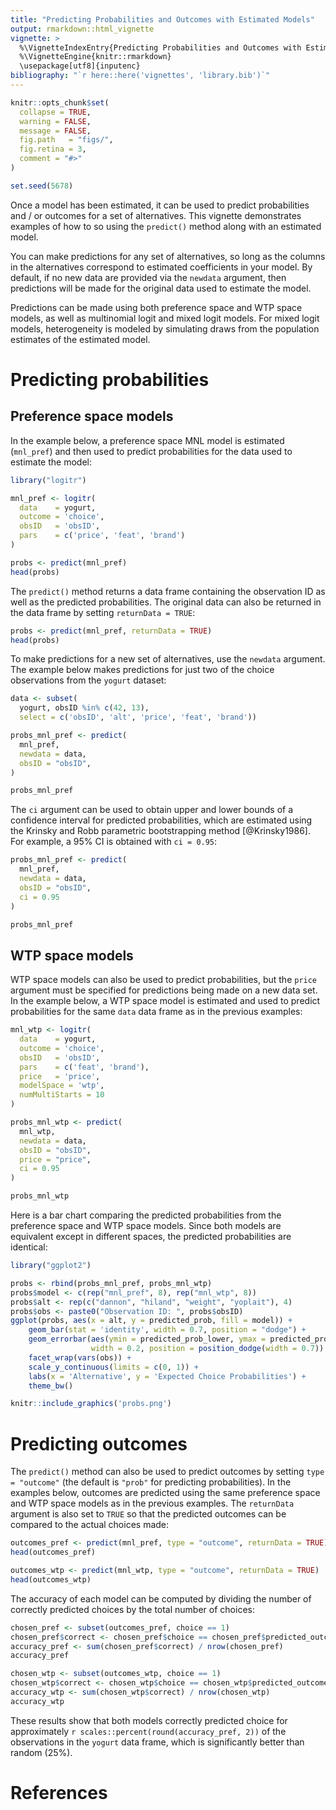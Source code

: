 ```yaml
---
title: "Predicting Probabilities and Outcomes with Estimated Models"
output: rmarkdown::html_vignette
vignette: >
  %\VignetteIndexEntry{Predicting Probabilities and Outcomes with Estimated Models}
  %\VignetteEngine{knitr::rmarkdown}
  \usepackage[utf8]{inputenc}
bibliography: "`r here::here('vignettes', 'library.bib')`"
---
```


```r
knitr::opts_chunk$set(
  collapse = TRUE,
  warning = FALSE,
  message = FALSE,
  fig.path   = "figs/",
  fig.retina = 3,
  comment = "#>"
)

set.seed(5678)
```

Once a model has been estimated, it can be used to predict probabilities and / or outcomes for a set of alternatives. This vignette demonstrates examples of how to so using the `predict()` method along with an estimated model.

You can make predictions for any set of alternatives, so long as the columns in the alternatives correspond to estimated coefficients in your model. By default, if no new data are provided via the `newdata` argument, then predictions will be made for the original data used to estimate the model.

Predictions can be made using both preference space and WTP space models, as well as multinomial logit and mixed logit models. For mixed logit models, heterogeneity is modeled by simulating draws from the population estimates of the estimated model.

# Predicting probabilities

## Preference space models

In the example below, a preference space MNL model is estimated (`mnl_pref`) and then used to predict probabilities for the data used to estimate the model:

```r
library("logitr")

mnl_pref <- logitr(
  data    = yogurt,
  outcome = 'choice',
  obsID   = 'obsID',
  pars    = c('price', 'feat', 'brand')
)

probs <- predict(mnl_pref)
head(probs)
```

The `predict()` method returns a data frame containing the observation ID as well as the predicted probabilities. The original data can also be returned in the data frame by setting `returnData = TRUE`:

```r
probs <- predict(mnl_pref, returnData = TRUE)
head(probs)
```

To make predictions for a new set of alternatives, use the `newdata` argument. The example below makes predictions for just two of the choice observations from the `yogurt` dataset:

```r
data <- subset(
  yogurt, obsID %in% c(42, 13),
  select = c('obsID', 'alt', 'price', 'feat', 'brand'))

probs_mnl_pref <- predict(
  mnl_pref,
  newdata = data,
  obsID = "obsID",
)

probs_mnl_pref
```

The `ci` argument can be used to obtain upper and lower bounds of a confidence interval for predicted probabilities, which are estimated using the Krinsky and Robb parametric bootstrapping method [@Krinsky1986]. For example, a 95% CI is obtained with `ci = 0.95`:

```r
probs_mnl_pref <- predict(
  mnl_pref,
  newdata = data,
  obsID = "obsID",
  ci = 0.95
)

probs_mnl_pref
```

## WTP space models

WTP space models can also be used to predict probabilities, but the `price` argument must be specified for predictions being made on a new data set. In the example below, a WTP space model is estimated and used to predict probabilities for the same `data` data frame as in the previous examples:

```r
mnl_wtp <- logitr(
  data    = yogurt,
  outcome = 'choice',
  obsID   = 'obsID',
  pars    = c('feat', 'brand'),
  price   = 'price',
  modelSpace = 'wtp',
  numMultiStarts = 10
)

probs_mnl_wtp <- predict(
  mnl_wtp,
  newdata = data,
  obsID = "obsID",
  price = "price",
  ci = 0.95
)

probs_mnl_wtp
```

Here is a bar chart comparing the predicted probabilities from the preference space and WTP space models. Since both models are equivalent except in different spaces, the predicted probabilities are identical:

```r
library("ggplot2")

probs <- rbind(probs_mnl_pref, probs_mnl_wtp)
probs$model <- c(rep("mnl_pref", 8), rep("mnl_wtp", 8))
probs$alt <- rep(c("dannon", "hiland", "weight", "yoplait"), 4)
probs$obs <- paste0("Observation ID: ", probs$obsID)
ggplot(probs, aes(x = alt, y = predicted_prob, fill = model)) +
    geom_bar(stat = 'identity', width = 0.7, position = "dodge") +
    geom_errorbar(aes(ymin = predicted_prob_lower, ymax = predicted_prob_upper),
                  width = 0.2, position = position_dodge(width = 0.7)) +
    facet_wrap(vars(obs)) +
    scale_y_continuous(limits = c(0, 1)) +
    labs(x = 'Alternative', y = 'Expected Choice Probabilities') +
    theme_bw()
```

```r
knitr::include_graphics('probs.png')
```

# Predicting outcomes

The `predict()` method can also be used to predict outcomes by setting `type = "outcome"` (the default is `"prob"` for predicting probabilities). In the examples below, outcomes are predicted using the same preference space and WTP space models as in the previous examples. The `returnData` argument is also set to `TRUE` so that the predicted outcomes can be compared to the actual choices made:

```r
outcomes_pref <- predict(mnl_pref, type = "outcome", returnData = TRUE)
head(outcomes_pref)

outcomes_wtp <- predict(mnl_wtp, type = "outcome", returnData = TRUE)
head(outcomes_wtp)
```

The accuracy of each model can be computed by dividing the number of correctly predicted choices by the total number of choices:

```r
chosen_pref <- subset(outcomes_pref, choice == 1)
chosen_pref$correct <- chosen_pref$choice == chosen_pref$predicted_outcome
accuracy_pref <- sum(chosen_pref$correct) / nrow(chosen_pref)
accuracy_pref

chosen_wtp <- subset(outcomes_wtp, choice == 1)
chosen_wtp$correct <- chosen_wtp$choice == chosen_wtp$predicted_outcome
accuracy_wtp <- sum(chosen_wtp$correct) / nrow(chosen_wtp)
accuracy_wtp
```

These results show that both models correctly predicted choice for approximately `r scales::percent(round(accuracy_pref, 2))` of the observations in the `yogurt` data frame, which is significantly better than random (25%).

# References
